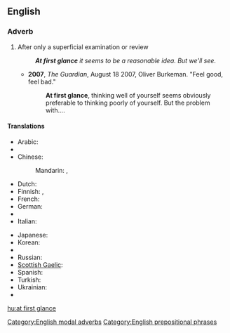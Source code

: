 {{also|at a glance|glance}}
==English==

===Adverb===
{{en-adv|head=[[at]] [[first]] [[glance]]|-}}

# {{context|modal}} After only a superficial examination or review
#: '''''At first glance''' it seems to be a reasonable idea. But we'll see.''
#* '''2007''', ''The Guardian'', August 18 2007, Oliver Burkeman. "Feel good, feel bad."
#*: '''At first glance''', thinking well of yourself seems obviously preferable to thinking poorly of yourself. But the problem with....

====Translations====
{{trans-top|after only a superficial examination or review}}
* Arabic: {{t|ar|للوهلة الأولى|tr=li-l-wahla al-'uulaa}}
* {{trreq|hy}}
* Chinese:
*: Mandarin: {{t-|cmn|乍看|tr=zhàkàn|sc=Hani}}, {{t|cmn|看一眼|tr=kàn yīyǎn|sc=Hani}}
* Dutch: {{t-|nl|op het eerste gezicht}}
* Finnish: {{t-|fi|ensisilmäyksellä}}, {{t-|fi|ensinäkemältä}}
* French: {{t|fr|à première vue}}
* German: {{t|de|auf den ersten Blick}}
* {{trreq|hi}}
* Italian: {{t|it|a prima vista}}
{{trans-mid}}
* Japanese: {{t|ja|一目見ただけで|tr=hitome mita dake-de}}
* Korean: {{t|ko|일견하여|tr=ilgyeonhayeo|sc=Hang}}
* {{trreq|pt}}
* Russian: {{t|ru|на первый взгляд|tr=na pérvyj vzgljad}}
* [[Scottish Gaelic]]: {{t-|gd|air a' chiad shealladh|xs=Scottish Gaelic}}
* Spanish: {{t|es|a primera vista}}
* Turkish: {{t|tr|ilk bakışta}}
* Ukrainian: {{t|uk|на перший погляд|tr=na pérshji pohliad|xs=Ukrainian}}
* {{trreq|vi}}
{{trans-bottom}}

[[Category:English modal adverbs]]
[[Category:English prepositional phrases]]

[[hu:at first glance]]